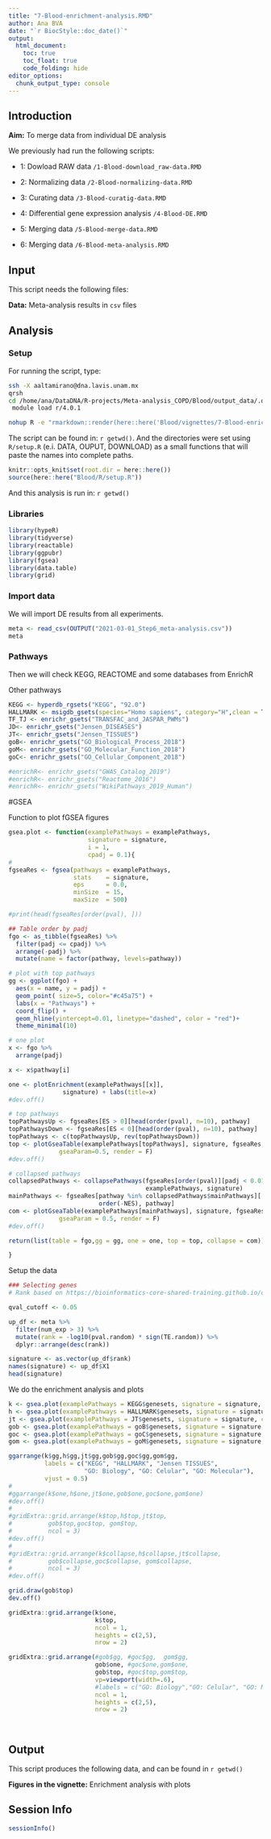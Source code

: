 ```yaml
---
title: "7-Blood-enrichment-analysis.RMD"
author: Ana BVA
date: "`r BiocStyle::doc_date()`"
output:
  html_document:
    toc: true
    toc_float: true
    code_folding: hide
editor_options: 
  chunk_output_type: console
---
```


## Introduction

<div class="alert alert-info">
  <strong>Aim:</strong> To merge data from individual DE analysis
</div>

We previously had run the following scripts:

- 1: Dowload RAW data `/1-Blood-download_raw-data.RMD`

- 2: Normalizing data `/2-Blood-normalizing-data.RMD`

- 3: Curating data `/3-Blood-curatig-data.RMD`

- 4: Differential gene expression analysis  `/4-Blood-DE.RMD`

- 5: Merging data `/5-Blood-merge-data.RMD`

- 6: Merging data `/6-Blood-meta-analysis.RMD`




## Input

This script needs the following files:

<div class="alert alert-warning">
  <strong>Data:</strong> Meta-analysis results in `csv` files  
</div>

## Analysis

### Setup

For running the script, type:


```bash
ssh -X aaltamirano@dna.lavis.unam.mx
qrsh
cd /home/ana/DataDNA/R-projects/Meta-analysis_COPD/Blood/output_data/.out
 module load r/4.0.1 

nohup R -e "rmarkdown::render(here::here('Blood/vignettes/7-Blood-enrichment-pathways.RMD'))" > 7-Blood-enrichment-pathways.RMD &

```


The script can be found in: `r getwd() `. And the directories were set using
`R/setup.R` (e.i. DATA, OUPUT, DOWNLOAD) as a small functions that will paste the names into complete paths.


```r
knitr::opts_knit$set(root.dir = here::here())
source(here::here("Blood/R/setup.R"))
```

And this analysis is run in: `r getwd() `


### Libraries

```r
library(hypeR)
library(tidyverse)
library(reactable)
library(ggpubr)
library(fgsea)
library(data.table)
library(grid)
```


### Import data

We will import DE results from all experiments. 

```r
meta <- read_csv(OUTPUT("2021-03-01_Step6_meta-analysis.csv"))
meta
```



### Pathways

Then we will check KEGG, REACTOME and some databases from EnrichR

Other pathways
```r
KEGG <- hyperdb_rgsets("KEGG", "92.0")
HALLMARK <- msigdb_gsets(species="Homo sapiens", category="H",clean = T)
TF_TJ <- enrichr_gsets("TRANSFAC_and_JASPAR_PWMs")
JD<- enrichr_gsets("Jensen_DISEASES")
JT<- enrichr_gsets("Jensen_TISSUES")
goB<- enrichr_gsets("GO_Biological_Process_2018")
goM<- enrichr_gsets("GO_Molecular_Function_2018")
goC<- enrichr_gsets("GO_Cellular_Component_2018")

#enrichR<- enrichr_gsets("GWAS_Catalog_2019")
#enrichR<- enrichr_gsets("Reactome_2016")
#enrichR<- enrichr_gsets("WikiPathways_2019_Human")
```


#GSEA

Function to plot fGSEA figures

```r
gsea.plot <- function(examplePathways = examplePathways, 
                      signature = signature,
                      i = 1,
                      cpadj = 0.1){
# 
fgseaRes <- fgsea(pathways = examplePathways, 
                  stats    = signature,
                  eps      = 0.0,
                  minSize  = 15,
                  maxSize  = 500)

#print(head(fgseaRes[order(pval), ]))

## Table order by padj
fgo <- as_tibble(fgseaRes) %>%
  filter(padj <= cpadj) %>%
  arrange(-padj) %>% 
  mutate(name = factor(pathway, levels=pathway))

# plot with top pathways
gg <- ggplot(fgo) +
  aes(x = name, y = padj) +
  geom_point( size=5, color="#c45a75") +
  labs(x = "Pathways") +
  coord_flip() +
  geom_hline(yintercept=0.01, linetype="dashed", color = "red")+
  theme_minimal(10)

# one plot
x <- fgo %>% 
  arrange(padj)

x <- x$pathway[i]

one <- plotEnrichment(examplePathways[[x]],
               signature) + labs(title=x)
#dev.off()

# top pathways
topPathwaysUp <- fgseaRes[ES > 0][head(order(pval), n=10), pathway]
topPathwaysDown <- fgseaRes[ES < 0][head(order(pval), n=10), pathway]
topPathways <- c(topPathwaysUp, rev(topPathwaysDown))
top <- plotGseaTable(examplePathways[topPathways], signature, fgseaRes, 
              gseaParam=0.5, render = F)
#dev.off()

# collapsed pathways
collapsedPathways <- collapsePathways(fgseaRes[order(pval)][padj < 0.01], 
                                      examplePathways, signature)
mainPathways <- fgseaRes[pathway %in% collapsedPathways$mainPathways][
                         order(-NES), pathway]
com <- plotGseaTable(examplePathways[mainPathways], signature, fgseaRes, 
              gseaParam = 0.5, render = F)
#dev.off()

return(list(table = fgo,gg = gg, one = one, top = top, collapse = com))

}

```

Setup the data

```r
### Selecting genes
# Rank based on https://bioinformatics-core-shared-training.github.io/cruk-summer-school-2019/RNAseq/html/06_Gene_set_testing.html

qval_cutoff <- 0.05

up_df <- meta %>%
  filter(num_exp > 3) %>% 
  mutate(rank = -log10(pval.random) * sign(TE.random)) %>% 
  dplyr::arrange(desc(rank)) 

signature <- as.vector(up_df$rank)
names(signature) <- up_df$X1
head(signature)
```

We do the enrichment analysis and plots

```r
k <- gsea.plot(examplePathways = KEGG$genesets, signature = signature, cpadj = 0.05, i = 2)
h <- gsea.plot(examplePathways = HALLMARK$genesets, signature = signature, cpadj = 0.05)
jt <- gsea.plot(examplePathways = JT$genesets, signature = signature, cpadj = 0.05)
gob <- gsea.plot(examplePathways = goB$genesets, signature = signature, cpadj = 0.01)
goc <- gsea.plot(examplePathways = goC$genesets, signature = signature, cpadj = 0.05)
gom <- gsea.plot(examplePathways = goM$genesets, signature = signature, cpadj = 0.05)

ggarrange(k$gg,h$gg,jt$gg,gob$gg,goc$gg,gom$gg,
          labels = c("KEGG", "HALLMARK", "Jensen TISSUES",
                     "GO: Biology", "GO: Celular", "GO: Molecular"),
          vjust = 0.5)
#
#ggarrange(k$one,h$one,jt$one,gob$one,goc$one,gom$one)
#dev.off()
#
#gridExtra::grid.arrange(k$top,h$top,jt$top,
#          gob$top,goc$top, gom$top,
#          ncol = 3)
#dev.off()
#
#gridExtra::grid.arrange(k$collapse,h$collapse,jt$collapse,
#          gob$collapse,goc$collapse, gom$collapse,
#          ncol = 3)
#dev.off()

grid.draw(gob$top)
dev.off()

gridExtra::grid.arrange(k$one, 
                        k$top, 
                        ncol = 1,
                        heights = c(2,5),
                        nrow = 2)

gridExtra::grid.arrange(#gob$gg, #goc$gg,  gom$gg,
                        gob$one, #goc$one,gom$one,
                        gob$top, #goc$top,gom$top,
                        vp=viewport(width=.6),
                        #labels = c("GO: Biology","GO: Celular", "GO: Molecular"),
                        ncol = 1,
                        heights = c(2,5),
                        nrow = 2)

 
```


## Output

This script produces the following data, and can be found in `r getwd() ` 

<div class="alert alert-success">
  <strong>Figures in the vignette:</strong> Enrichment analysis with plots
</div>

## Session Info

```r
sessionInfo()
```






